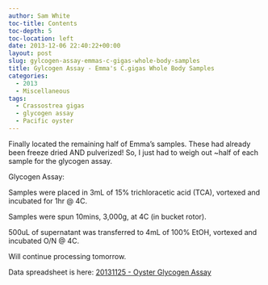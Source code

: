 ```yaml
---
author: Sam White
toc-title: Contents
toc-depth: 5
toc-location: left
date: 2013-12-06 22:40:22+00:00
layout: post
slug: gylcogen-assay-emmas-c-gigas-whole-body-samples
title: Gylcogen Assay - Emma's C.gigas Whole Body Samples
categories:
  - 2013
  - Miscellaneous
tags:
  - Crassostrea gigas
  - glycogen assay
  - Pacific oyster
---
```


Finally located the remaining half of Emma's samples. These had already been freeze dried AND pulverized! So, I just had to weigh out ~half of each sample for the glycogen assay.

Glycogen Assay:

Samples were placed in 3mL of 15% trichloracetic acid (TCA), vortexed and incubated for 1hr @ 4C.

Samples were spun 10mins, 3,000g, at 4C (in bucket rotor).

500uL of supernatant was transferred to 4mL of 100% EtOH, vortexed and incubated O/N @ 4C.

Will continue processing tomorrow.

Data spreadsheet is here: [20131125 - Oyster Glycogen Assay](https://docs.google.com/spreadsheet/ccc?key=0AmS_90rPaQMzdHVBZGtENzFkZTNMM3BCTVNZQm1Cd2c&usp=sharing)
